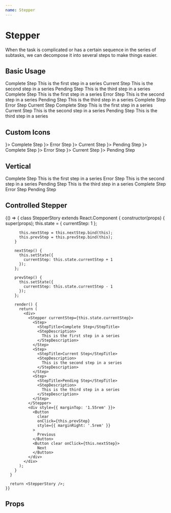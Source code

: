 ```yaml
---
name: Stepper
---
```





# Stepper

When the task is complicated or has a certain sequence in the series of
subtasks, we can decompose it into several steps to make things easier.

## Basic Usage

<Playground>
  <GuideExample>
    <Stepper currentStep={2}>
      <Step>
        <StepTitle>Complete Step</StepTitle>
        <StepDescription>This is the first step in a series</StepDescription>
      </Step>
      <Step>
        <StepTitle>Current Step</StepTitle>
        <StepDescription>This is the second step in a series</StepDescription>
      </Step>
      <Step>
        <StepTitle>Pending Step</StepTitle>
        <StepDescription>This is the third step in a series</StepDescription>
      </Step>
    </Stepper>
  </GuideExample>
  <GuideExample label="error">
    <Stepper currentStep={2}>
      <Step>
        <StepTitle>Complete Step</StepTitle>
        <StepDescription>This is the first step in a series</StepDescription>
      </Step>
      <Step error>
        <StepTitle>Error Step</StepTitle>
        <StepDescription>This is the second step in a series</StepDescription>
      </Step>
      <Step>
        <StepTitle>Pending Step</StepTitle>
        <StepDescription>This is the third step in a series</StepDescription>
      </Step>
    </Stepper>
  </GuideExample>
  <GuideExample label="small">
    <Stepper currentStep={3} small>
      <Step>
        <StepTitle>Complete Step</StepTitle>
      </Step>
      <Step error>
        <StepTitle>Error Step</StepTitle>
      </Step>
      <Step>
        <StepTitle>Current Step</StepTitle>
      </Step>
    </Stepper>
  </GuideExample>
  <GuideExample label="selectable">
    <Stepper currentStep={1}>
      <Step>
        <StepTitle>Complete Step</StepTitle>
        <StepDescription>This is the first step in a series</StepDescription>
      </Step>
      <Step selectable>
        <StepTitle>Current Step</StepTitle>
        <StepDescription>This is the second step in a series</StepDescription>
      </Step>
      <Step>
        <StepTitle>Pending Step</StepTitle>
        <StepDescription>This is the third step in a series</StepDescription>
      </Step>
    </Stepper>
  </GuideExample>
</Playground>

## Custom Icons

<Playground>
  <GuideExample>
    <Stepper currentStep={3}>
      <Step icon={<UserIcon />}>
        <StepTitle>Complete Step</StepTitle>
      </Step>
      <Step error icon={<ExclamationMarkCircleIcon />}>
        <StepTitle>Error Step</StepTitle>
      </Step>
      <Step icon={<SlidersIcon />}>
        <StepTitle>Current Step</StepTitle>
      </Step>
      <Step icon={<BananaIcon />}>
        <StepTitle>Pending Step</StepTitle>
      </Step>
    </Stepper>
  </GuideExample>
  <GuideExample label="small">
    <Stepper small currentStep={3}>
      <Step icon={<UserIcon />}>
        <StepTitle>Complete Step</StepTitle>
      </Step>
      <Step error icon={<ExclamationMarkCircleIcon />}>
        <StepTitle>Error Step</StepTitle>
      </Step>
      <Step icon={<SlidersIcon />}>
        <StepTitle>Current Step</StepTitle>
      </Step>
      <Step icon={<BananaIcon />}>
        <StepTitle>Pending Step</StepTitle>
      </Step>
    </Stepper>
  </GuideExample>
</Playground>

## Vertical

<Playground>
  <GuideExample>
    <Stepper vertical currentStep={2}>
      <Step>
        <StepTitle>Complete Step</StepTitle>
        <StepDescription>This is the first step in a series</StepDescription>
      </Step>
      <Step error>
        <StepTitle>Error Step</StepTitle>
        <StepDescription>This is the second step in a series</StepDescription>
      </Step>
      <Step>
        <StepTitle>Pending Step</StepTitle>
        <StepDescription>This is the third step in a series</StepDescription>
      </Step>
    </Stepper>
  </GuideExample>
  <GuideExample label="small">
    <Stepper vertical small currentStep={2}>
      <Step>
        <StepTitle>Complete Step</StepTitle>
      </Step>
      <Step error>
        <StepTitle>Error Step</StepTitle>
      </Step>
      <Step>
        <StepTitle>Pending Step</StepTitle>
      </Step>
    </Stepper>
  </GuideExample>
</Playground>

## Controlled Stepper

<Playground>
  {() => {
      class StepperStory extends React.Component {
        constructor(props) {
          super(props);
          this.state = {
            currentStep: 1
          };

          this.nextStep = this.nextStep.bind(this);
          this.prevStep = this.prevStep.bind(this);
        }

        nextStep() {
          this.setState({
            currentStep: this.state.currentStep + 1
          });
        };

        prevStep() {
          this.setState({
            currentStep: this.state.currentStep - 1
          });
        };

        render() {
          return (
            <div>
              <Stepper currentStep={this.state.currentStep}>
                <Step>
                  <StepTitle>Complete Step</StepTitle>
                  <StepDescription>
                    This is the first step in a series
                  </StepDescription>
                </Step>
                <Step>
                  <StepTitle>Current Step</StepTitle>
                  <StepDescription>
                    This is the second step in a series
                  </StepDescription>
                </Step>
                <Step>
                  <StepTitle>Pending Step</StepTitle>
                  <StepDescription>
                    This is the third step in a series
                  </StepDescription>
                </Step>
              </Stepper>
              <div style={{ marginTop: '1.55rem' }}>
                <Button
                  clear
                  onClick={this.prevStep}
                  style={{ marginRight: '.5rem' }}
                >
                  Previous
                </Button>
                <Button clear onClick={this.nextStep}>
                  Next
                </Button>
              </div>
            </div>
          );
        }
      }

      return <StepperStory />;
    }}

</Playground>

## Props

<PropsTable of={Stepper} />
